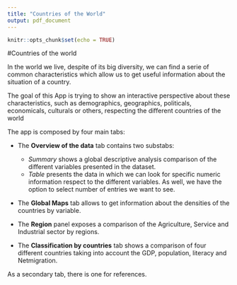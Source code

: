 ```yaml
---
title: "Countries of the World"
output: pdf_document
---
```


```r
knitr::opts_chunk$set(echo = TRUE)
```

#Countries of the world

In the world we live, despite of its big diversity, we can find a serie of common characteristics which allow us to get useful information about the situation of a country.

The goal of this App is trying to show an interactive perspective about these characteristics, such as demographics, geographics, politicals, economicals, culturals or others, respecting the different countries of the world

The app is composed by four main tabs:

* The **Overview of the data** tab contains two substabs:

    + *Summary* shows a global descriptive analysis comparison of the different variables presented in the dataset.
    + *Table* presents the data in which we can look for specific numeric information respect to the different variables. As well, we have the option to select number of entries we want to see. 

* The **Global Maps** tab allows to get information about the densities of the countries by variable.

* The **Region** panel exposes a comparison of the Agriculture, Service and Industrial sector  by regions. 

* The **Classification by countries** tab shows a comparison of four different countries taking into account the GDP, population, literacy and Netmigration. 

As a secondary tab, there is one for references.